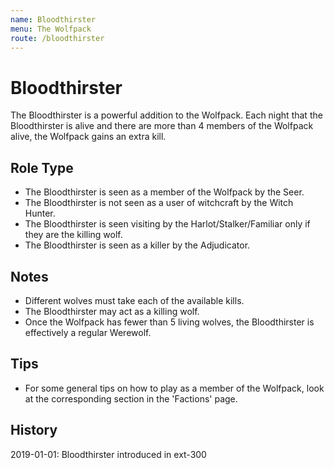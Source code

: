 ```yaml
---
name: Bloodthirster
menu: The Wolfpack
route: /bloodthirster
---
```


# Bloodthirster

The Bloodthirster is a powerful addition to the Wolfpack. Each night that the Bloodthirster is alive and there are more than 4 members of the Wolfpack alive, the Wolfpack gains an extra kill.

## Role Type

- The Bloodthirster is seen as a member of the Wolfpack by the Seer.
- The Bloodthirster is not seen as a user of witchcraft by the Witch Hunter.
- The Bloodthirster is seen visiting by the Harlot/Stalker/Familiar only if they are the killing wolf.
- The Bloodthirster is seen as a killer by the Adjudicator.

## Notes

- Different wolves must take each of the available kills.
- The Bloodthirster may act as a killing wolf.
- Once the Wolfpack has fewer than 5 living wolves, the Bloodthirster is effectively a regular Werewolf.

## Tips

- For some general tips on how to play as a member of the Wolfpack, look at the corresponding section in the 'Factions' page.

## History

2019-01-01: Bloodthirster introduced in ext-300
